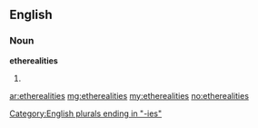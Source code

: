 ==English==

===Noun===
'''etherealities'''

# {{plural of|[[ethereality]]}}

[[Category:English plurals ending in "-ies"]]

[[ar:etherealities]]
[[mg:etherealities]]
[[my:etherealities]]
[[no:etherealities]]